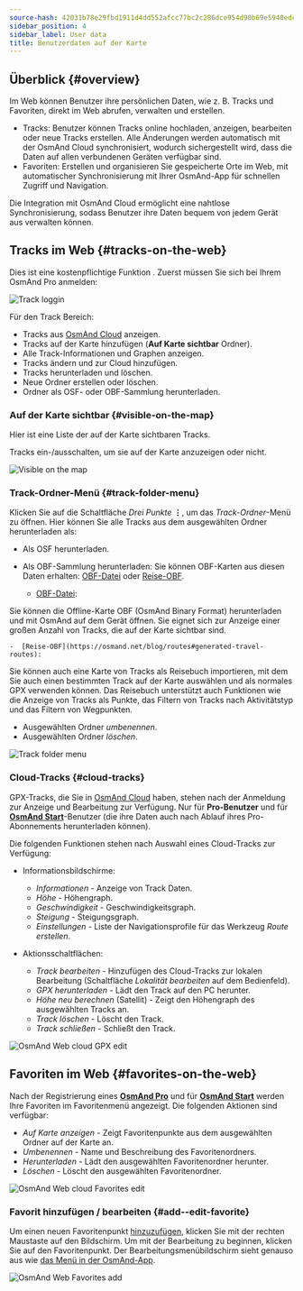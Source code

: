 ```yaml
---
source-hash: 42031b78e29fbd1911d4dd552afcc77bc2c286dce954d90b69e5940edc79b516
sidebar_position: 4
sidebar_label: User data
title: Benutzerdaten auf der Karte
---
```



<InfoIncompleteArticle/>

## Überblick {#overview}

Im Web können Benutzer ihre persönlichen Daten, wie z. B. Tracks und Favoriten, direkt im Web abrufen, verwalten und erstellen.

- Tracks: Benutzer können Tracks online hochladen, anzeigen, bearbeiten oder neue Tracks erstellen. Alle Änderungen werden automatisch mit der OsmAnd Cloud synchronisiert, wodurch sichergestellt wird, dass die Daten auf allen verbundenen Geräten verfügbar sind.
- Favoriten: Erstellen und organisieren Sie gespeicherte Orte im Web, mit automatischer Synchronisierung mit Ihrer OsmAnd-App für schnellen Zugriff und Navigation.

Die Integration mit OsmAnd Cloud ermöglicht eine nahtlose Synchronisierung, sodass Benutzer ihre Daten bequem von jedem Gerät aus verwalten können.

## Tracks im Web {#tracks-on-the-web}

Dies ist eine kostenpflichtige Funktion <ProFeature/>. Zuerst müssen Sie sich bei Ihrem OsmAnd Pro anmelden:

![Track loggin](@site/static/img/web/track_loggin.png)

Für den Track Bereich:

- Tracks aus [OsmAnd Cloud](#users-tracks-pro) anzeigen.
- Tracks auf der Karte hinzufügen (**Auf Karte sichtbar** Ordner).
- Alle Track-Informationen und Graphen anzeigen.
- Tracks ändern und zur Cloud hinzufügen.
- Tracks herunterladen und löschen.
- Neue Ordner erstellen oder löschen.
- Ordner als OSF- oder OBF-Sammlung herunterladen.


### Auf der Karte sichtbar {#visible-on-the-map}

Hier ist eine Liste der auf der Karte sichtbaren Tracks.

Tracks ein-/ausschalten, um sie auf der Karte anzuzeigen oder nicht.

![Visible on the map](@site/static/img/web/visible.png)


### Track-Ordner-Menü {#track-folder-menu}

Klicken Sie auf die Schaltfläche *Drei Punkte* **⋮**, um das *Track-Ordner*-Menü zu öffnen. Hier können Sie alle Tracks aus dem ausgewählten Ordner herunterladen als:

 - Als OSF herunterladen.
 - Als OBF-Sammlung herunterladen:
  Sie können OBF-Karten aus diesen Daten erhalten: [OBF-Datei](https://osmand.net/docs/technical/osmand-file-formats/osmand-obf/) oder [Reise-OBF](https://osmand.net/blog/routes#generated-travel-routes).

    -  [OBF-Datei](https://osmand.net/docs/technical/osmand-file-formats/osmand-obf/):

  Sie können die Offline-Karte OBF (OsmAnd Binary Format) herunterladen und mit OsmAnd auf dem Gerät öffnen. Sie eignet sich zur Anzeige einer großen Anzahl von Tracks, die auf der Karte sichtbar sind.

    -  [Reise-OBF](https://osmand.net/blog/routes#generated-travel-routes):

  Sie können auch eine Karte von Tracks als Reisebuch importieren, mit dem Sie auch einen bestimmten Track auf der Karte auswählen und als normales GPX verwenden können. Das Reisebuch unterstützt auch Funktionen wie die Anzeige von Tracks als Punkte, das Filtern von Tracks nach Aktivitätstyp und das Filtern von Wegpunkten.

- Ausgewählten Ordner _umbenennen_.
- Ausgewählten Ordner _löschen_.

![Track folder menu](@site/static/img/web/collection.png)


### Cloud-Tracks {#cloud-tracks}

GPX-Tracks, die Sie in [OsmAnd Cloud](../personal/osmand-cloud.md) haben, stehen nach der Anmeldung zur Anzeige und Bearbeitung zur Verfügung. Nur für **Pro-Benutzer** <ProFeature/> und für [**OsmAnd Start**](../personal/osmand-cloud.md#osmand-start)-Benutzer (die ihre Daten auch nach Ablauf ihres Pro-Abonnements herunterladen können).

Die folgenden Funktionen stehen nach Auswahl eines Cloud-Tracks zur Verfügung:

- Informationsbildschirme:
  - *Informationen* - Anzeige von Track Daten.
  - *Höhe* - Höhengraph.
  - *Geschwindigkeit* - Geschwindigkeitsgraph.
  - *Steigung* - Steigungsgraph.
  - *Einstellungen* - Liste der Navigationsprofile für das Werkzeug *Route erstellen*.

- Aktionsschaltflächen:
  - *Track bearbeiten* - Hinzufügen des Cloud-Tracks zur lokalen Bearbeitung (Schaltfläche *Lokalität bearbeiten* auf dem Bedienfeld).
  - *GPX herunterladen* - Lädt den Track auf den PC herunter.
  - *Höhe neu berechnen* (Satellit) - Zeigt den Höhengraph des ausgewählten Tracks an.
  - *Track löschen* - Löscht den Track.
  - *Track schließen* - Schließt den Track.

![OsmAnd Web cloud GPX edit](@site/static/img/web/cloud_track.png)



## Favoriten im Web {#favorites-on-the-web}

Nach der Registrierung eines [**OsmAnd Pro**](../personal/osmand-cloud.md#login) und für [**OsmAnd Start**](../personal/osmand-cloud.md#osmand-start) werden Ihre Favoriten im Favoritenmenü angezeigt.
Die folgenden Aktionen sind verfügbar:

- *Auf Karte anzeigen* - Zeigt Favoritenpunkte aus dem ausgewählten Ordner auf der Karte an.
- *Umbenennen* - Name und Beschreibung des Favoritenordners.
- *Herunterladen* - Lädt den ausgewählten Favoritenordner herunter.
- *Löschen* - Löscht den ausgewählten Favoritenordner.

![OsmAnd Web cloud Favorites edit](@site/static/img/web/favorites.png)

### Favorit hinzufügen / bearbeiten {#add--edit-favorite}

Um einen neuen Favoritenpunkt [hinzuzufügen](../personal/favorites.md#edit), klicken Sie mit der rechten Maustaste auf den Bildschirm. Um mit der Bearbeitung zu beginnen, klicken Sie auf den Favoritenpunkt. Der Bearbeitungsmenübildschirm sieht genauso aus wie [das Menü in der OsmAnd-App](../personal/favorites.md#create).

![OsmAnd Web Favorites add](@site/static/img/web/web_favorites_add.png)